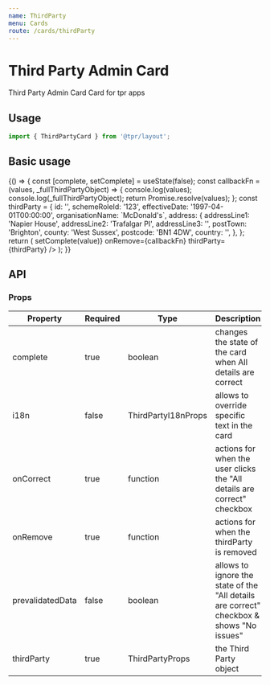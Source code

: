 ```yaml
---
name: ThirdParty
menu: Cards
route: /cards/thirdParty
---
```



# Third Party Admin Card

Third Party Admin Card Card for tpr apps

## Usage

```js
import { ThirdPartyCard } from '@tpr/layout';
```

## Basic usage

<Playground>
	{() => {
		const [complete, setComplete] = useState(false);
		const callbackFn = (values, _fullThirdPartyObject) => {
			console.log(values);
			console.log(_fullThirdPartyObject);
			return Promise.resolve(values);
		};
		const thirdParty = {
			id: '',
			schemeRoleId: '123',
			effectiveDate: '1997-04-01T00:00:00',
			organisationName: `McDonald's`,
			address: {
				addressLine1: 'Napier House',
				addressLine2: 'Trafalgar Pl',
				addressLine3: '',
				postTown: 'Brighton',
				county: 'West Sussex',
				postcode: 'BN1 4DW',
				country: '',
			},
		};
		return (
			<ThirdPartyCard
				complete={complete}
				onCorrect={(value) => setComplete(value)}
				onRemove={callbackFn}
				thirdParty={thirdParty}
			/>
		);
	}}
</Playground>

## API

### Props

| Property         | Required | Type                | Description                                                                              |
| ---------------- | -------- | ------------------- | ---------------------------------------------------------------------------------------- |
| complete         | true     | boolean             | changes the state of the card when All details are correct                               |
| i18n             | false    | ThirdPartyI18nProps | allows to override specific text in the card                                             |
| onCorrect        | true     | function            | actions for when the user clicks the "All details are correct" checkbox                  |
| onRemove         | true     | function            | actions for when the thirdParty is removed                                               |
| prevalidatedData | false    | boolean             | allows to ignore the state of the "All details are correct" checkbox & shows "No issues" |
| thirdParty       | true     | ThirdPartyProps     | the Third Party object                                                                   |
